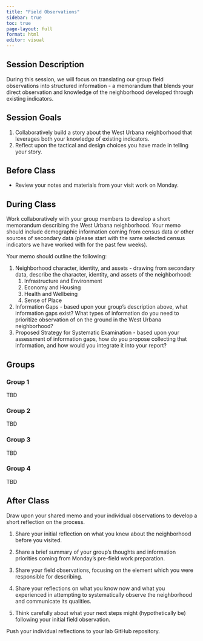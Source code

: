 ```yaml
---
title: "Field Observations"
sidebar: true
toc: true
page-layout: full
format: html
editor: visual
---
```


## Session Description

During this session, we will focus on translating our group field observations into structured information - a memorandum that blends your direct observation and knowledge of the neighborhood developed through existing indicators.

## Session Goals

1.  Collaboratively build a story about the West Urbana neighborhood that leverages both your knowledge of existing indicators.
2.  Reflect upon the tactical and design choices you have made in telling your story.

## Before Class

-   Review your notes and materials from your visit work on Monday.

## During Class

Work collaboratively with your group members to develop a short memorandum describing the West Urbana neighborhood. Your memo should include demographic information coming from census data or other sources of secondary data (please start with the same selected census indicators we have worked with for the past few weeks).

Your memo should outline the following:

1.  Neighborhood character, identity, and assets - drawing from secondary data, describe the character, identity, and assets of the neighborhood:
    1.  Infrastructure and Environment
    2.  Economy and Housing
    3.  Health and Wellbeing
    4.  Sense of Place
2.  Information Gaps - based upon your group's description above, what information gaps exist? What types of information do you need to prioritize observation of on the ground in the West Urbana neighborhood?
3.  Proposed Strategy for Systematic Examination - based upon your assessment of information gaps, how do you propose collecting that information, and how would you integrate it into your report?

## Groups

### Group 1

TBD

### Group 2

TBD

### Group 3

TBD

### Group 4

TBD

## After Class

Draw upon your shared memo and your individual observations to develop a short reflection on the process.

1.  Share your initial reflection on what you knew about the neighborhood before you visited.

2.  Share a brief summary of your group's thoughts and information priorities coming from Monday's pre-field work preparation.

3.  Share your field observations, focusing on the element which you were responsible for describing.

4.  Share your reflections on what you know now and what you experienced in attempting to systematically observe the neighborhood and communicate its qualities.

5.  Think carefully about what your next steps might (hypothetically be) following your initial field observation.

Push your individual reflections to your lab GitHub repository.
